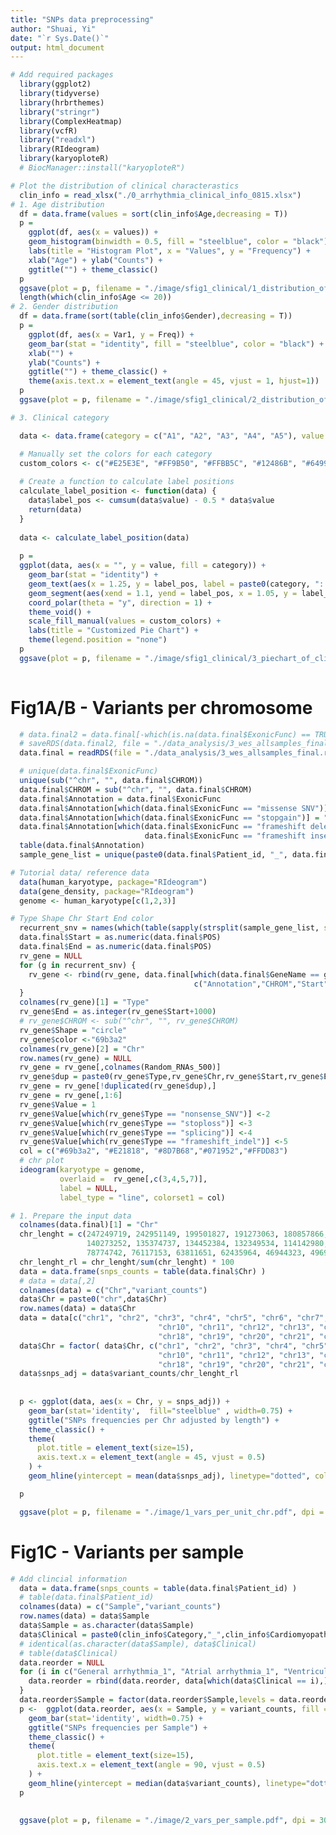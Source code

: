 ```yaml
---
title: "SNPs data preprocessing"
author: "Shuai, Yi"
date: "`r Sys.Date()`"
output: html_document
---
```


```r
# Add required packages
  library(ggplot2)
  library(tidyverse)
  library(hrbrthemes)
  library("stringr")
  library(ComplexHeatmap)
  library(vcfR)
  library("readxl")
  library(RIdeogram)
  library(karyoploteR)
  # BiocManager::install("karyoploteR")
```

```r
# Plot the distribution of clinical characterastics
  clin_info = read_xlsx("./0_arrhythmia_clinical_info_0815.xlsx")
# 1. Age distribution
  df = data.frame(values = sort(clin_info$Age,decreasing = T))
  p =
    ggplot(df, aes(x = values)) +
    geom_histogram(binwidth = 0.5, fill = "steelblue", color = "black") +
    labs(title = "Histogram Plot", x = "Values", y = "Frequency") +
    xlab("Age") + ylab("Counts") +
    ggtitle("") + theme_classic()
  p
  ggsave(plot = p, filename = "./image/sfig1_clinical/1_distribution_of_age.pdf", width = 5, height = 3)
  length(which(clin_info$Age <= 20))
# 2. Gender distribution
  df = data.frame(sort(table(clin_info$Gender),decreasing = T))
  p =
    ggplot(df, aes(x = Var1, y = Freq)) +
    geom_bar(stat = "identity", fill = "steelblue", color = "black") +
    xlab("") +
    ylab("Counts") +
    ggtitle("") + theme_classic() +
    theme(axis.text.x = element_text(angle = 45, vjust = 1, hjust=1))
  p
  ggsave(plot = p, filename = "./image/sfig1_clinical/2_distribution_of_gender.pdf", width = 2.5, height = 3)    

# 3. Clinical category

  data <- data.frame(category = c("A1", "A2", "A3", "A4", "A5"), value = c(2, 2, 5,    36, 5))

  # Manually set the colors for each category
  custom_colors <- c("#E25E3E", "#FF9B50", "#FFBB5C", "#12486B", "#6499E9")
  
  # Create a function to calculate label positions
  calculate_label_position <- function(data) {
    data$label_pos <- cumsum(data$value) - 0.5 * data$value
    return(data)
  }
  
  data <- calculate_label_position(data)
  
  p = 
  ggplot(data, aes(x = "", y = value, fill = category)) +
    geom_bar(stat = "identity") +
    geom_text(aes(x = 1.25, y = label_pos, label = paste0(category, ": ", value, "%")), size = 4) +
    geom_segment(aes(xend = 1.1, yend = label_pos, x = 1.05, y = label_pos), lineend = "round") +
    coord_polar(theta = "y", direction = 1) +
    theme_void() +
    scale_fill_manual(values = custom_colors) +
    labs(title = "Customized Pie Chart") +
    theme(legend.position = "none")
  p
  ggsave(plot = p, filename = "./image/sfig1_clinical/3_piechart_of_clinical.pdf", width = 4, height = 4)
 
```


# Fig1A/B - Variants per chromosome

```r
  # data.final2 = data.final[-which(is.na(data.final$ExonicFunc) == TRUE),] 
  # saveRDS(data.final2, file = "./data_analysis/3_wes_allsamples_final.rds")
  data.final = readRDS(file = "./data_analysis/3_wes_allsamples_final.rds")
```

```r
  # unique(data.final$ExonicFunc)
  unique(sub("^chr", "", data.final$CHROM))
  data.final$CHROM = sub("^chr", "", data.final$CHROM)
  data.final$Annotation = data.final$ExonicFunc
  data.final$Annotation[which(data.final$ExonicFunc == "missense SNV")] = "missense_SNV"
  data.final$Annotation[which(data.final$ExonicFunc == "stopgain")] = "nonsense_SNV"
  data.final$Annotation[which(data.final$ExonicFunc == "frameshift deletion" |
                              data.final$ExonicFunc == "frameshift insertion")] = "frameshift_indel"
  table(data.final$Annotation)
  sample_gene_list = unique(paste0(data.final$Patient_id, "_", data.final$GeneName))

# Tutorial data/ reference data
  data(human_karyotype, package="RIdeogram")
  data(gene_density, package="RIdeogram")
  genome <- human_karyotype[c(1,2,3)]
```

```r
# Type Shape Chr Start End color 
  recurrent_snv = names(which(table(sapply(strsplit(sample_gene_list, split = "_"), '[', 2)) >= 1 ))
  data.final$Start = as.numeric(data.final$POS)
  data.final$End = as.numeric(data.final$POS)
  rv_gene = NULL
  for (g in recurrent_snv) {
    rv_gene <- rbind(rv_gene, data.final[which(data.final$GeneName == g),
                                         c("Annotation","CHROM","Start","End")])
  }
  colnames(rv_gene)[1] = "Type"
  rv_gene$End = as.integer(rv_gene$Start+1000)
  # rv_gene$CHROM <- sub("^chr", "", rv_gene$CHROM)
  rv_gene$Shape = "circle"
  rv_gene$color <-"69b3a2"
  colnames(rv_gene)[2] = "Chr"
  row.names(rv_gene) = NULL
  rv_gene = rv_gene[,colnames(Random_RNAs_500)]
  rv_gene$dup = paste0(rv_gene$Type,rv_gene$Chr,rv_gene$Start,rv_gene$End)
  rv_gene = rv_gene[!duplicated(rv_gene$dup),]
  rv_gene = rv_gene[,1:6]
  rv_gene$Value = 1
  rv_gene$Value[which(rv_gene$Type == "nonsense_SNV")] <-2
  rv_gene$Value[which(rv_gene$Type == "stoploss")] <-3
  rv_gene$Value[which(rv_gene$Type == "splicing")] <-4
  rv_gene$Value[which(rv_gene$Type == "frameshift_indel")] <-5
  col = c("#69b3a2", "#E21818", "#8D7B68","#071952","#FFDD83")
  # chr plot
  ideogram(karyotype = genome,
           overlaid =  rv_gene[,c(3,4,5,7)],
           label = NULL,
           label_type = "line", colorset1 = col)
```


```r
# 1. Prepare the input data 
  colnames(data.final)[1] = "Chr"
  chr_lenght = c(247249719, 242951149, 199501827, 191273063, 180857866, 170899992, 158821424, 146274826, 
                 140273252, 135374737, 134452384, 132349534, 114142980, 106368585, 100338915, 88827254, 
                 78774742, 76117153, 63811651, 62435964, 46944323, 49691432, 154913754, 57772954) #
  chr_lenght_rl = chr_lenght/sum(chr_lenght) * 100
  data = data.frame(snps_counts = table(data.final$Chr) )
  # data = data[,2]
  colnames(data) = c("Chr","variant_counts")
  data$Chr = paste0("chr",data$Chr)
  row.names(data) = data$Chr
  data = data[c("chr1", "chr2", "chr3", "chr4", "chr5", "chr6", "chr7", "chr8", "chr9",
                                 "chr10", "chr11", "chr12", "chr13", "chr14", "chr15", "chr16", "chr17",
                                 "chr18", "chr19", "chr20", "chr21", "chr22", "chrX", "chrY"),] #
  data$Chr = factor( data$Chr, c("chr1", "chr2", "chr3", "chr4", "chr5", "chr6", "chr7", "chr8", "chr9",
                                 "chr10", "chr11", "chr12", "chr13", "chr14", "chr15", "chr16", "chr17",
                                 "chr18", "chr19", "chr20", "chr21", "chr22", "chrX", "chrY"))
  data$snps_adj = data$variant_counts/chr_lenght_rl
  
  
  p <- ggplot(data, aes(x = Chr, y = snps_adj)) +
    geom_bar(stat='identity',  fill="steelblue" , width=0.75) +
    ggtitle("SNPs frequencies per Chr adjusted by length") +
    theme_classic() +
    theme(
      plot.title = element_text(size=15),
      axis.text.x = element_text(angle = 45, vjust = 0.5)
    ) +
    geom_hline(yintercept = mean(data$snps_adj), linetype="dotted", color = "red", size=1)

  p

  ggsave(plot = p, filename = "./image/1_vars_per_unit_chr.pdf", dpi = 300, width = 7, height = 4)
```

# Fig1C - Variants per sample

```r
# Add clincial information
  data = data.frame(snps_counts = table(data.final$Patient_id) )
  # table(data.final$Patient_id)
  colnames(data) = c("Sample","variant_counts")
  row.names(data) = data$Sample
  data$Sample = as.character(data$Sample)
  data$Clinical = paste0(clin_info$Category,"_",clin_info$Cardiomyopathy)
  # identical(as.character(data$Sample), data$Clinical)
  # table(data$Clinical)
  data.reorder = NULL
  for (i in c("General arrhythmia_1", "Atrial arrhythmia_1", "Ventricular arrhythmia_1", "Atrial arrhythmia_0", "Ventricular arrhythmia_0" )) {
    data.reorder = rbind(data.reorder, data[which(data$Clinical == i),])
  }
  data.reorder$Sample = factor(data.reorder$Sample,levels = data.reorder$Sample) #,  fill="steelblue"
  p <-  ggplot(data.reorder, aes(x = Sample, y = variant_counts, fill = Clinical)) +
    geom_bar(stat='identity', width=0.75) +
    ggtitle("SNPs frequencies per Sample") +
    theme_classic() +
    theme(
      plot.title = element_text(size=15),
      axis.text.x = element_text(angle = 90, vjust = 0.5)
    ) +
    geom_hline(yintercept = median(data$variant_counts), linetype="dotted", color = "red", size=1)
  p
  
  
  ggsave(plot = p, filename = "./image/2_vars_per_sample.pdf", dpi = 300, width = 7, height = 4)
```



































